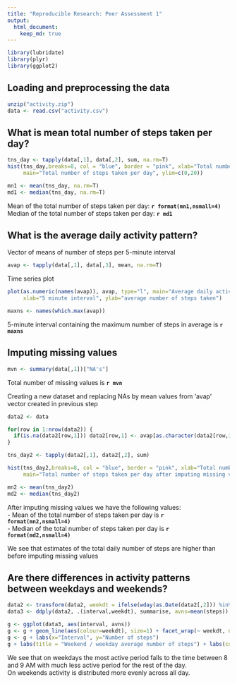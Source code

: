 ```yaml
---
title: "Reproducible Research: Peer Assessment 1"
output: 
  html_document:
    keep_md: true
---
```


```r
library(lubridate)
library(plyr)
library(ggplot2)
```

## Loading and preprocessing the data
```r
unzip("activity.zip")
data <- read.csv("activity.csv")
```

## What is mean total number of steps taken per day?
```r
tns_day <- tapply(data[,1], data[,2], sum, na.rm=T)
hist(tns_day,breaks=8, col = "blue", border = "pink", xlab="Total number of steps", 
     main="Total number of steps taken per day", ylim=c(0,20))

mn1 <- mean(tns_day, na.rm=T)
md1 <- median(tns_day, na.rm=T)
```
Mean of the total number of steps taken per day: **`r format(mn1,nsmall=4)`**   
Median of the total number of steps taken per day: **`r md1`**   

## What is the average daily activity pattern?
Vector of means of number of steps per 5-minute interval
```r
avap <- tapply(data[,1], data[,3], mean, na.rm=T)
```

Time series plot
```r
plot(as.numeric(names(avap)), avap, type="l", main="Average daily activity pattern", 
     xlab="5 minute interval", ylab="average number of steps taken")
```


```r
maxns <- names(which.max(avap))
```
5-minute interval containing the maximum number of steps in average is **`r maxns`**

## Imputing missing values

```r
mvn <- summary(data[,1])["NA's"]
```

Total number of missing values is **`r mvn`**

Creating a new dataset and replacing NAs by mean values from 'avap' vector created in previous step
```r
data2 <- data

for(row in 1:nrow(data2)) {
  if(is.na(data2[row,1])) data2[row,1] <- avap[as.character(data2[row,3])]
}

tns_day2 <- tapply(data2[,1], data2[,2], sum)

hist(tns_day2,breaks=8, col = "blue", border = "pink", xlab="Total number of steps", 
     main="Total number of steps taken per day after imputing missing values")

mn2 <- mean(tns_day2)
md2 <- median(tns_day2)
```

After imputing missing values we have the following values:    
- Mean of the total number of steps taken per day is **`r format(mn2,nsmall=4)`**   
- Median of the total number of steps taken per day is **`r format(md2,nsmall=4)`**   

We see that estimates of the total daily number of steps are higher than before imputing missing values

## Are there differences in activity patterns between weekdays and weekends?
```r
data2 <- transform(data2, weekdt = ifelse(wday(as.Date(data2[,2])) %in% c(1,7), "weekend", "weekday"))
data3 <- ddply(data2, .(interval,weekdt), summarise, avns=mean(steps))

g <- ggplot(data3, aes(interval, avns))
g <- g + geom_line(aes(colour=weekdt), size=1) + facet_wrap(~ weekdt, nrow=2, ncol=1) 
g <- g + labs(x="Interval", y="Number of steps") 
g + labs(title = "Weekend / weekday average number of steps") + labs(colour="Week day type")
```

We see that on weekdays the most active period falls to the time between 8 and 9 AM with much less active period for the rest of the day.   
On weekends activity is distributed more evenly across all day.   

